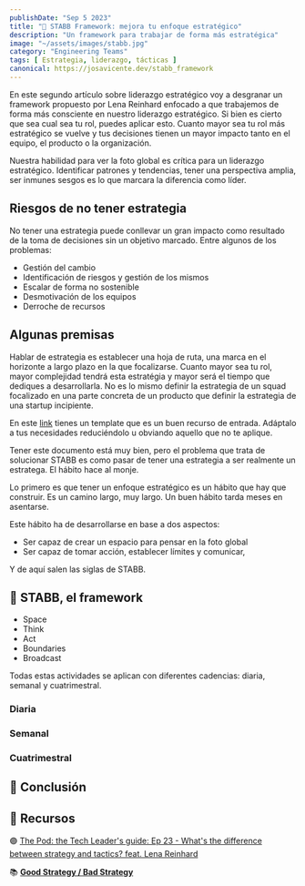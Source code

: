 ```yaml
---
publishDate: "Sep 5 2023"
title: "🔪 STABB Framework: mejora tu enfoque estratégico"
description: "Un framework para trabajar de forma más estratégica"
image: "~/assets/images/stabb.jpg"
category: "Engineering Teams"
tags: [ Estrategia, liderazgo, tácticas ]
canonical: https://josavicente.dev/stabb_framework
---
```


En este segundo artículo sobre liderazgo estratégico voy a desgranar un framework propuesto por Lena Reinhard enfocado a que
trabajemos de forma más consciente en nuestro liderazgo estratégico. Si bien es cierto que
sea cual sea tu rol, puedes aplicar esto. Cuanto mayor sea tu rol más estratégico se vuelve y tus decisiones tienen un mayor impacto 
tanto en el equipo, el producto o la organización.

Nuestra habilidad para ver la foto global es crítica para un liderazgo estratégico. Identificar patrones y tendencias, tener una perspectiva 
amplia, ser inmunes sesgos es lo que marcara la diferencia como líder.

## Riesgos de no tener estrategia

No tener una estrategia puede conllevar un gran impacto como resultado de la toma
de decisiones sin un objetivo marcado. Entre algunos de los problemas:

- Gestión del cambio
- Identificación de riesgos y gestión de los mismos
- Escalar de forma no sostenible
- Desmotivación de los equipos
- Derroche de recursos

## Algunas premisas

Hablar de estrategia es establecer una hoja de ruta, una marca en el horizonte a largo plazo en la que focalizarse.
Cuanto mayor sea tu rol, mayor complejidad tendrá esta estratégia y mayor será el tiempo que dediques a desarrollarla.
No es lo mismo definir la estrategia de un squad focalizado en una parte concreta de un producto que definir la 
estrategia de una startup incipiente.

En este [link](https://www.linkedin.com/pulse/how-write-team-strategy-dr-florian-bischoff/) tienes un template que es un buen recurso de entrada.
Adáptalo a tus necesidades reduciéndolo u obviando aquello que no te aplique. 

Tener este documento está muy bien, pero el problema que trata de solucionar STABB es como pasar de tener una
estrategia a ser realmente un estratega. El hábito hace al monje.

Lo primero es que tener un enfoque estratégico es un hábito que hay que construir. Es un camino largo, muy largo.
Un buen hábito tarda meses en asentarse.

Este hábito ha de desarrollarse en base a dos aspectos:

- Ser capaz de crear un espacio para pensar en la foto global
- Ser capaz de tomar acción, establecer límites y comunicar,

Y de aquí salen las siglas de STABB.

## 🔪 STABB, el framework

- Space
- Think
- Act
- Boundaries
- Broadcast

Todas estas actividades se aplican con diferentes cadencias: diaria, semanal y cuatrimestral.

### Diaria

### Semanal

### Cuatrimestral



## 🧠 Conclusión

## 📖 Recursos

🟣 [The Pod: the Tech Leader's guide: Ep 23 - What's the difference between strategy and tactics? feat. Lena Reinhard](https://podcasts.apple.com/es/podcast/the-pod-presents-primarily-context-based/id1564737735?i=1000601482430)

📚 **[Good Strategy / Bad Strategy](https://amzn.to/45eLvha)**